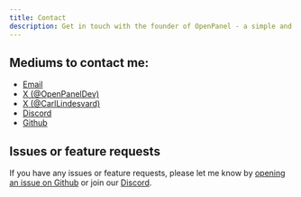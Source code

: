 ```yaml
---
title: Contact
description: Get in touch with the founder of OpenPanel - a simple and affordable alternative to Mixpanel combining product and web analytics.
---
```


##  Mediums to contact me:

- [Email](mailto:hello@openpanel.dev)
- [X (@OpenPanelDev)](https://x.com/OpenPanelDev)
- [X (@CarlLindesvard)](https://x.com/CarlLindesvard)
- [Discord](https://go.openpanel.dev/discord)
- [Github](https://github.com/Openpanel-dev/openpanel/)

## Issues or feature requests

If you have any issues or feature requests, please let me know by [opening an issue on Github](https://github.com/Openpanel-dev/openpanel/issues) or join our [Discord](https://go.openpanel.dev/discord).
